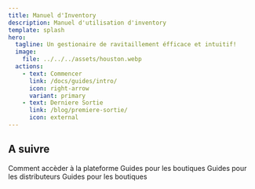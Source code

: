 ```yaml
---
title: Manuel d'Inventory
description: Manuel d'utilisation d'inventory
template: splash
hero:
  tagline: Un gestionaire de ravitaillement éfficace et intuitif!
  image:
    file: ../../../assets/houston.webp
  actions:
    - text: Commencer
      link: /docs/guides/intro/
      icon: right-arrow
      variant: primary
    - text: Derniere Sortie
      link: /blog/premiere-sortie/
      icon: external
---
```



## A suivre

<CardGrid stagger>
	<Card title="Authentification" icon="pencil">
		Comment accèder à la plateforme
	</Card>
	<Card title="Administrateur" icon="add-document">
		Guides pour les boutiques
	</Card>
	<Card title="Distributeur" icon="setting">
		Guides pour les distributeurs
	</Card>
	<Card title="Boutique" icon="open-book">
		Guides pour les boutiques
	</Card>
</CardGrid>
